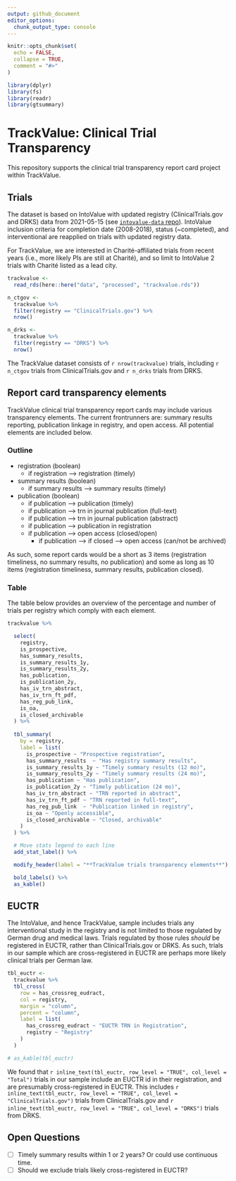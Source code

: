 ```yaml
---
output: github_document
editor_options: 
  chunk_output_type: console
---
```


<!-- README.md is generated from README.Rmd. Please edit that file -->

```r
knitr::opts_chunk$set(
  echo = FALSE,
  collapse = TRUE,
  comment = "#>"
)

library(dplyr)
library(fs)
library(readr)
library(gtsummary)
```

# TrackValue: Clinical Trial Transparency

This repository supports the clinical trial transparency report card project within TrackValue.

## Trials

The dataset is based on IntoValue with updated registry (ClinicalTrials.gov and DRKS) data from 2021-05-15 (see [`intovalue-data` repo](https://github.com/maia-sh/intovalue-data)). IntoValue inclusion criteria for completion date (2008-2018), status (~completed), and interventional are reapplied on trials with updated registry data.

For TrackValue, we are interested in Charité-affiliated trials from recent years (i.e., more likely PIs are still at Charité), and so limit to IntoValue 2 trials with Charité listed as a lead city.

```r

trackvalue <-
  read_rds(here::here("data", "processed", "trackvalue.rds"))

n_ctgov <-
  trackvalue %>% 
  filter(registry == "ClinicalTrials.gov") %>% 
  nrow()

n_drks <-
  trackvalue %>% 
  filter(registry == "DRKS") %>% 
  nrow()
```

The TrackValue dataset consists of `r nrow(trackvalue)` trials, including `r n_ctgov` trials from ClinicalTrials.gov and `r n_drks` trials from DRKS.


## Report card transparency elements
TrackValue clinical trial transparency report cards may include various transparency elements. The current frontrunners are: summary results reporting, publication linkage in registry, and open access. All potential elements are included below.

### Outline
- registration (boolean)
  - if registration --> registration (timely)
- summary results (boolean)
  - if summary results --> summary results (timely)
- publication (boolean)
  - if publication --> publication (timely)
  - if publication --> trn in journal publication (full-text)
  - if publication --> trn in journal publication (abstract)
  - if publication --> publication in registration
  - if publication --> open access (closed/open)
    - if publication --> if closed --> open access (can/not be archived)

As such, some report cards would be a short as 3 items (registration timeliness, no summary results, no publication) and some as long as 10 items (registration timeliness, summary results, publication closed).

### Table
The table below provides an overview of the percentage and number of trials per registry which comply with each element.

```r

trackvalue %>%

  select(
    registry,
    is_prospective,
    has_summary_results,
    is_summary_results_1y,
    is_summary_results_2y,
    has_publication,
    is_publication_2y,
    has_iv_trn_abstract,
    has_iv_trn_ft_pdf,
    has_reg_pub_link,
    is_oa,
    is_closed_archivable
  ) %>%
  
  tbl_summary(
    by = registry,
    label = list(
      is_prospective ~ "Prospective registration",
      has_summary_results  ~ "Has registry summary results",
      is_summary_results_1y ~ "Timely summary results (12 mo)",
      is_summary_results_2y ~ "Timely summary results (24 mo)",
      has_publication ~ "Has publication",
      is_publication_2y ~ "Timely publication (24 mo)",
      has_iv_trn_abstract ~ "TRN reported in abstract",
      has_iv_trn_ft_pdf ~ "TRN reported in full-text",
      has_reg_pub_link  ~ "Publication linked in registry",
      is_oa ~ "Openly accessible",
      is_closed_archivable ~ "Closed, archivable"
    )
  ) %>%

  # Move stats legend to each line
  add_stat_label() %>%

  modify_header(label = "**TrackValue trials transparency elements**") %>%

  bold_labels() %>% 
  as_kable()

```


## EUCTR
The IntoValue, and hence TrackValue, sample includes trials any interventional study in the registry and is not limited to those regulated by German drug and medical laws. Trials regulated by those rules *should* be registered in EUCTR, rather than ClinicalTrials.gov or DRKS. As such, trials in our sample which are cross-registered in EUCTR are perhaps more likely clinical trials per German law.

```r

tbl_euctr <-
  trackvalue %>% 
  tbl_cross(
    row = has_crossreg_eudract,
    col = registry,
    margin = "column",
    percent = "column",
    label = list(
      has_crossreg_eudract ~ "EUCTR TRN in Registration",
      registry ~ "Registry"
    )
  )

# as_kable(tbl_euctr)
```
We found that `r inline_text(tbl_euctr, row_level = "TRUE", col_level = "Total")` trials in our sample include an EUCTR id in their registration, and are presumably cross-registered in EUCTR. This includes `r inline_text(tbl_euctr, row_level = "TRUE", col_level = "ClinicalTrials.gov")` trials from ClinicalTrials.gov and `r inline_text(tbl_euctr, row_level = "TRUE", col_level = "DRKS")` trials from DRKS.

## Open Questions
- [ ] Timely summary results within 1 or 2 years? Or could use continuous time.
- [ ] Should we exclude trials likely cross-registered in EUCTR?
